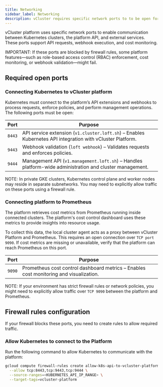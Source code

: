 ```yaml
---
title: Networking
sidebar_label: Networking 
description: vCluster requires specific network ports to to be open for communication
---
```


vCluster platform uses specific network ports to enable communication between Kubernetes clusters, the platform API, and external services. These ports support API requests, webhook execution, and cost monitoring.

IMPORTANT: If these ports are blocked by firewall rules, some platform features—such as role-based access control (RBAC) enforcement, cost monitoring, or webhook validation—might fail.

## Required open ports

### Connecting Kubernetes to vCluster platform

Kubernetes must connect to the platform’s API extensions and webhooks to process requests, enforce policies, and perform management operations. The following ports must be open:

| Port | Purpose |
|------|---------|
| `8443` | API service extension (`v1.cluster.loft.sh`) – Enables Kubernetes API integration with vCluster Platform. |
| `9443` | Webhook validation (`loft webhook`) – Validates requests and enforces policies. |
| `9444` | Management API (`v1.management.loft.sh`) – Handles platform-wide administration and cluster management. |

NOTE: In private GKE clusters, Kubernetes control plane and worker nodes may reside in separate subnetworks. You may need to explicitly allow traffic on these ports using a firewall rule.

### Connecting platform to Prometheus

The platform retrieves cost metrics from Prometheus running inside connected clusters. The platform's cost control dashboard uses these metrics to provide insights into resource usage.  

To collect this data, the local cluster agent acts as a proxy between vCluster Platform and Prometheus. This requires an open connection over `TCP port 9090`. If cost metrics are missing or unavailable, verify that the platform can reach Prometheus on this port.


| Port | Purpose |
|------|---------|
| `9090` | Prometheus cost control dashboard metrics – Enables cost monitoring and visualization. |

NOTE: If your environment has strict firewall rules or network policies, you might need to explicitly allow traffic over `TCP 9090` between the platform and Prometheus.

## Firewall rules configuration

If your firewall blocks these ports, you need to create rules to allow required traffic.

### Allow Kubernetes to connect to the Platform

Run the following command to allow Kubernetes to communicate with the platform:

```sh
gcloud compute firewall-rules create allow-k8s-api-to-vcluster-platform \
  --allow tcp:8443,tcp:9443,tcp:9444 \
  --source-ranges=<KUBERNETES_API_IP_RANGE> \
  --target-tags=vcluster-platform
```